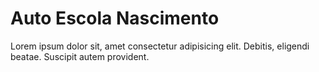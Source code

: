 
<Meta title="Introduction/Welcome" />

# Auto Escola Nascimento

Lorem ipsum dolor sit, amet consectetur adipisicing elit. Debitis,
eligendi beatae. Suscipit autem provident.
